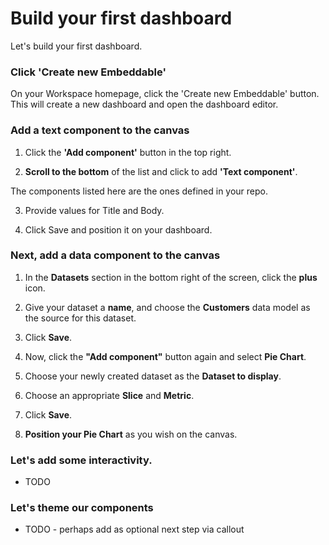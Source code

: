 
# Build your first dashboard

Let's build your first dashboard. 

<Steps>

### Click 'Create new Embeddable'

On your Workspace homepage, click the 'Create new Embeddable' button. This will create a new dashboard and open the dashboard editor. 

### Add a text component to the canvas

1. Click the **'Add component'** button in the top right.

2. **Scroll to the bottom** of the list and click to add **'Text component'**.

<Callout emoji="💡">
  The components listed here are the ones defined in your repo.
</Callout>

3. Provide values for Title and Body.

4. Click Save and position it on your dashboard. 

### Next, add a data component to the canvas

1. In the **Datasets** section in the bottom right of the screen, click the **plus** icon.

2. Give your dataset a **name**, and choose the **Customers** data model as the source for this dataset. 

3. Click **Save**.

4. Now, click the **"Add component"** button again and select **Pie Chart**.

6. Choose your newly created dataset as the **Dataset to display**.

7. Choose an appropriate **Slice** and **Metric**.

8. Click **Save**. 

9. **Position your Pie Chart** as you wish on the canvas. 

### Let's add some interactivity.
- TODO 

### Let's theme our components
- TODO - perhaps add as optional next step via callout












</Steps>